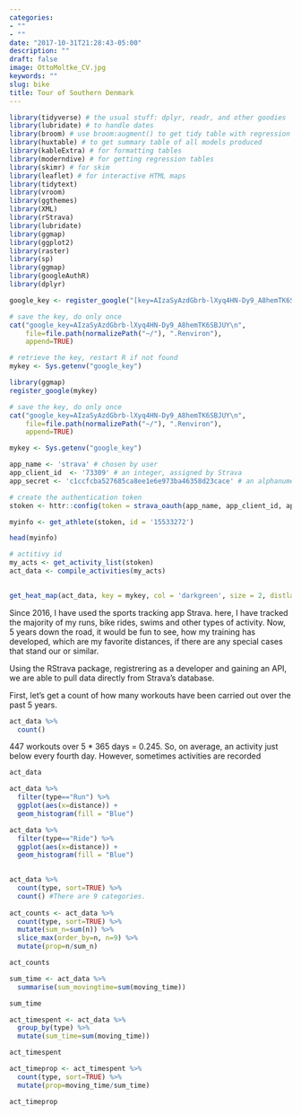 ```yaml
---
categories:
- ""
- ""
date: "2017-10-31T21:28:43-05:00"
description: ""
draft: false
image: OttoMoltke_CV.jpg
keywords: ""
slug: bike
title: Tour of Southern Denmark
---
```

```r

library(tidyverse) # the usual stuff: dplyr, readr, and other goodies
library(lubridate) # to handle dates
library(broom) # use broom:augment() to get tidy table with regression output, residuals, etc
library(huxtable) # to get summary table of all models produced
library(kableExtra) # for formatting tables
library(moderndive) # for getting regression tables
library(skimr) # for skim
library(leaflet) # for interactive HTML maps
library(tidytext)
library(vroom)
library(ggthemes)
library(XML)
library(rStrava)
library(lubridate)
library(ggmap)
library(ggplot2)
library(raster)
library(sp)
library(ggmap)
library(googleAuthR)
library(dplyr)
```

```r
google_key <- register_google("[key=AIzaSyAzdGbrb-lXyq4HN-Dy9_A8hemTK6SBJUY]", write = TRUE)
```


```r
# save the key, do only once
cat("google_key=AIzaSyAzdGbrb-lXyq4HN-Dy9_A8hemTK6SBJUY\n",
    file=file.path(normalizePath("~/"), ".Renviron"),
    append=TRUE)

# retrieve the key, restart R if not found
mykey <- Sys.getenv("google_key")
```

```r
library(ggmap)
register_google(mykey)
```


```r
# save the key, do only once
cat("google_key=AIzaSyAzdGbrb-lXyq4HN-Dy9_A8hemTK6SBJUY\n",
    file=file.path(normalizePath("~/"), ".Renviron"),
    append=TRUE)

mykey <- Sys.getenv("google_key")


```


```r
app_name <- 'strava' # chosen by user
app_client_id  <- '73309' # an integer, assigned by Strava
app_secret <- 'c1ccfcba527685ca8ee1e6e973ba46358d23cace' # an alphanumeric secret, assigned by Strava

# create the authentication token
stoken <- httr::config(token = strava_oauth(app_name, app_client_id, app_secret, app_scope="activity:read_all"))
```

```r
myinfo <- get_athlete(stoken, id = '15533272')
```

```r
head(myinfo)
```

```r
# actitivy id
my_acts <- get_activity_list(stoken)
act_data <- compile_activities(my_acts)

    
get_heat_map(act_data, key = mykey, col = 'darkgreen', size = 2, distlab = F, f = 0.4)

```

Since 2016, I have used the sports tracking app Strava. here, I have tracked the majority of my runs, bike rides, swims and other types of activity. Now, 5 years down the road, it would be fun to see, how my training has developed, which are my favorite distances, if there are any special cases that stand our or similar.

Using the RStrava package, registrering as a developer and gaining an API, we are able to pull data directly from Strava's database. 

First, let's get a count of how many workouts have been carried out over the past 5 years.

```r
act_data %>%
  count()
```

447 workouts over 5 * 365 days = 0.245. So, on average, an activity just below every fourth day. However, sometimes activities are recorded 

```r
act_data
```

```r
act_data %>%
  filter(type=="Run") %>%
  ggplot(aes(x=distance)) +
  geom_histogram(fill = "Blue")

act_data %>%
  filter(type=="Ride") %>%
  ggplot(aes(x=distance)) +
  geom_histogram(fill = "Blue")
  
```

```r
act_data %>% 
  count(type, sort=TRUE) %>% 
  count() #There are 9 categories.
  
act_counts <- act_data %>% 
  count(type, sort=TRUE) %>%
  mutate(sum_n=sum(n)) %>% 
  slice_max(order_by=n, n=9) %>% 
  mutate(prop=n/sum_n)

act_counts
```

```r
sum_time <- act_data %>% 
  summarise(sum_movingtime=sum(moving_time))

sum_time

act_timespent <- act_data %>% 
  group_by(type) %>%
  mutate(sum_time=sum(moving_time))

act_timespent

act_timeprop <- act_timespent %>% 
  count(type, sort=TRUE) %>% 
  mutate(prop=moving_time/sum_time)

act_timeprop
```
